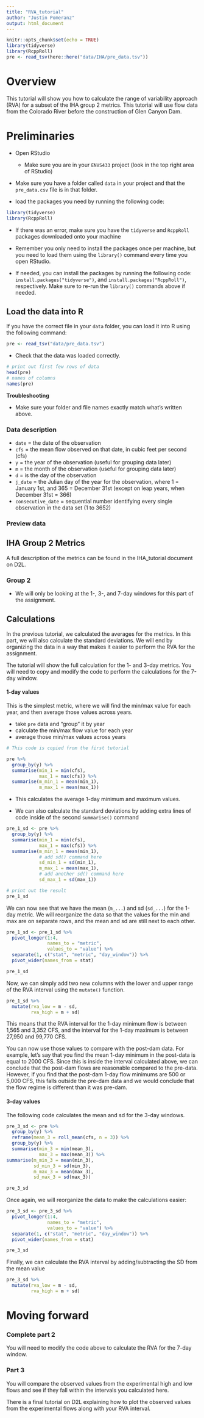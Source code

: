 ```yaml
---
title: "RVA_tutorial"
author: "Justin Pomeranz"
output: html_document
---
```


```r
knitr::opts_chunk$set(echo = TRUE)
library(tidyverse)
library(RcppRoll)
pre <- read_tsv(here::here("data/IHA/pre_data.tsv"))
```

# Overview  

This tutorial will show you how to calculate the range of variability approach (RVA) for a subset of the IHA group 2  metrics. This tutorial will use flow data from the Colorado River before the construction of Glen Canyon Dam. 

# Preliminaries  

* Open RStudio  

  * Make sure you are in your `ENVS433` project (look in the top right area of RStudio)  
  
* Make sure you have a folder called `data` in your project and that the `pre_data.csv` file is in that folder.  

* load the packages you need by running the following code:
```r
library(tidyverse)
library(RcppRoll)
```

  * If there was an error, make sure you have the `tidyverse` and `RcppRoll` packages downloaded onto your machine  
  
  * Remember you only need to install the packages once per machine, but you need to load them using the `library()` command every time you open RStudio.  
  
  * If needed, you can install the packages by running the following code: `install.packages("tidyverse")`, and `install.packages("RcppRoll")`, respectively. Make sure to re-run the `library()` commands above if needed.  
  
  
## Load the data into R  

If you have the correct file in your `data` folder, you can load it into R using the following command:
```r
pre <- read_tsv("data/pre_data.tsv")
```

* Check that the data was loaded correctly. 

```r
# print out first few rows of data
head(pre)
# names of columns
names(pre)
```

  
**Troubleshooting**  

* Make sure your folder and file names exactly match what's written above.  


### Data description  

* `date` = the date of the observation  
* `cfs` = the mean flow observed on that date, in cubic feet per second (cfs)  
* `y` = the year of the observation (useful for grouping data later)  
* `m` = the month of the observation (useful for grouping data later)  
* `d` = is the day of the observation  
* `j_date` = the Julian day of the year for the observation, where 1 = January 1st, and 365 = December 31st (except on leap years, when December 31st = 366)  
* `consecutive_date` = sequential number identifying every single observation in the data set (1 to 3652)  

### Preview data  

## IHA Group 2 Metrics 

A full description of the metrics can be found in the IHA_tutorial document on D2L. 

### Group 2  

* We will only be looking at the 1-, 3-, and 7-day windows for this part of the assignment. 
  
## Calculations  

In the previous tutorial, we calculated the averages for the metrics. In this part, we will also calculate the standard deviations. We will end by organizing the data in a way that makes it easier to perform the RVA for the assignment. 

The tutorial will show the full calculation for the 1- and 3-day metrics. You will need to copy and modify the code to perform the calculations for the 7-day window.


#### 1-day values  

This is the simplest metric, where we will find the min/max value for each year, and then average those values across years. 

* take `pre` data and "group" it by year  
* calculate the min/max flow value for each year  
* average those min/max values across years  

```r
# This code is copied from the first tutorial

pre %>%
  group_by(y) %>%
  summarise(min_1 = min(cfs),
            max_1 = max(cfs)) %>%
  summarise(m_min_1 = mean(min_1), 
            m_max_1 = mean(max_1))
```

* This calculates the average 1-day minimum and maximum values.  

* We can also calculate the standard deviations by adding extra lines of code inside of the second `summarise()` command  


```r
pre_1_sd <- pre %>%
  group_by(y) %>%
  summarise(min_1 = min(cfs), 
            max_1 = max(cfs)) %>%
  summarise(m_min_1 = mean(min_1), 
            # add sd() command here
            sd_min_1 = sd(min_1),
            m_max_1 = mean(max_1),
            # add another sd() command here
            sd_max_1 = sd(max_1))

# print out the result
pre_1_sd

```

We can now see that we have the mean (`m_...`) and sd (`sd_...`) for the 1-day metric. We will reorganize the data so that the values for the min and max are on separate rows, and the mean and sd are still next to each other. 

```r
pre_1_sd <- pre_1_sd %>%
  pivot_longer(1:4, 
               names_to = "metric", 
               values_to = "value") %>%
  separate(1, c("stat", "metric", "day_window")) %>%
  pivot_wider(names_from = stat)

pre_1_sd
```

Now, we can simply add two new columns with the lower and upper range of the RVA interval using the `mutate()` function. 

```r
pre_1_sd %>%
  mutate(rva_low = m - sd,
         rva_high = m + sd)
```

This means that the RVA interval for the 1-day minimum flow is between 1,565 and 3,352 CFS, and the interval for the 1-day maximum is between 27,950 and 99,770 CFS. 

You can now use those values to compare with the post-dam data. For example, let's say that you find the mean 1-day minimum in the post-data is equal to 2000 CFS. Since this is inside the interval calculated above, we can conclude that the post-dam flows are reasonable compared to the pre-data. However, if you find that the post-dam 1-day flow minimums are 500 or 5,000 CFS, this falls outside the pre-dam data and we would conclude that the flow regime is different than it was pre-dam. 


#### 3-day values

The following code calculates the mean and sd for the 3-day windows. 
```r
pre_3_sd <- pre %>%
  group_by(y) %>%
  reframe(mean_3 = roll_mean(cfs, n = 3)) %>%
  group_by(y) %>%
  summarise(min_3 = min(mean_3),
            max_3 = max(mean_3)) %>%
summarise(m_min_3 = mean(min_3),
          sd_min_3 = sd(min_3),
          m_max_3 = mean(max_3),
          sd_max_3 = sd(max_3))

pre_3_sd
```

Once again, we will reorganize the data to make the calculations easier:

```r
pre_3_sd <- pre_3_sd %>%
  pivot_longer(1:4, 
               names_to = "metric", 
               values_to = "value") %>%
  separate(1, c("stat", "metric", "day_window")) %>%
  pivot_wider(names_from = stat)

pre_3_sd
```

Finally, we can calculate the RVA interval by adding/subtracting the SD from the mean value

```r
pre_3_sd %>%
  mutate(rva_low = m - sd,
         rva_high = m + sd)
```

# Moving forward    

### Complete part 2  

You will need to modify the code above to calculate the RVA for the 7-day window. 

### Part 3  

You will compare the observed values from the experimental high and low flows and see if they fall within the intervals you calculated here. 

There is a final tutorial on D2L explaining how to plot the observed values from the experimental flows along with your RVA interval. 